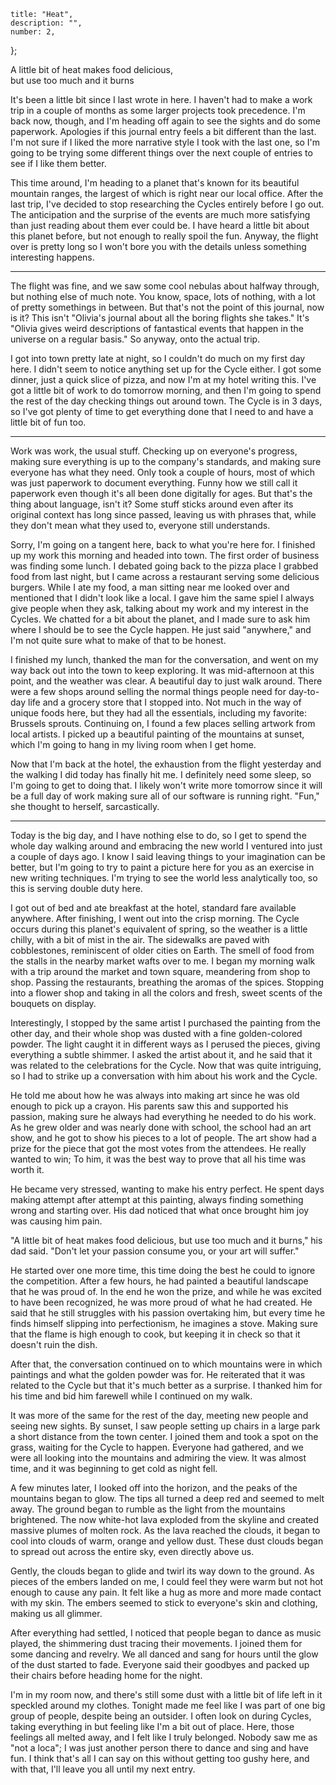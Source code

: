 
	title: "Heat",
	description: "",
	number: 2,
};

<IntroQuote>
	A little bit of heat makes food delicious, <br />
	but use too much and it burns
</IntroQuote>

It's been a little bit since I last wrote in here. I haven't had to make a work trip in a couple of months as some larger projects took precedence. I'm back now, though, and I'm heading off again to see the sights and do some paperwork. Apologies if this journal entry feels a bit different than the last. I'm not sure if I liked the more narrative style I took with the last one, so I'm going to be trying some different things over the next couple of entries to see if I like them better.

This time around, I'm heading to a planet that's known for its beautiful mountain ranges, the largest of which is right near our local office. After the last trip, I've decided to stop researching the Cycles entirely before I go out. The anticipation and the surprise of the events are much more satisfying than just reading about them ever could be. I have heard a little bit about this planet before, but not enough to really spoil the fun. Anyway, the flight over is pretty long so I won't bore you with the details unless something interesting happens.

---

The flight was fine, and we saw some cool nebulas about halfway through, but nothing else of much note. You know, space, lots of nothing, with a lot of pretty somethings in between. But that's not the point of this journal, now is it? This isn't "Olivia's journal about all the boring flights she takes." It's "Olivia gives weird descriptions of fantastical events that happen in the universe on a regular basis." So anyway, onto the actual trip.

I got into town pretty late at night, so I couldn't do much on my first day here. I didn't seem to notice anything set up for the Cycle either. I got some dinner, just a quick slice of pizza, and now I'm at my hotel writing this. I've got a little bit of work to do tomorrow morning, and then I'm going to spend the rest of the day checking things out around town. The Cycle is in 3 days, so I've got plenty of time to get everything done that I need to and have a little bit of fun too.

---

Work was work, the usual stuff. Checking up on everyone's progress, making sure everything is up to the company's standards, and making sure everyone has what they need. Only took a couple of hours, most of which was just paperwork to document everything. Funny how we still call it paperwork even though it's all been done digitally for ages. But that's the thing about language, isn't it? Some stuff sticks around even after its original context has long since passed, leaving us with phrases that, while they don't mean what they used to, everyone still understands.

Sorry, I'm going on a tangent here, back to what you're here for. I finished up my work this morning and headed into town. The first order of business was finding some lunch. I debated going back to the pizza place I grabbed food from last night, but I came across a restaurant serving some delicious burgers. While I ate my food, a man sitting near me looked over and mentioned that I didn't look like a local. I gave him the same spiel I always give people when they ask, talking about my work and my interest in the Cycles. We chatted for a bit about the planet, and I made sure to ask him where I should be to see the Cycle happen. He just said "anywhere," and I'm not quite sure what to make of that to be honest.

I finished my lunch, thanked the man for the conversation, and went on my way back out into the town to keep exploring. It was mid-afternoon at this point, and the weather was clear. A beautiful day to just walk around. There were a few shops around selling the normal things people need for day-to-day life and a grocery store that I stopped into. Not much in the way of unique foods here, but they had all the essentials, including my favorite: Brussels sprouts. Continuing on, I found a few places selling artwork from local artists. I picked up a beautiful painting of the mountains at sunset, which I'm going to hang in my living room when I get home.

Now that I'm back at the hotel, the exhaustion from the flight yesterday and the walking I did today has finally hit me. I definitely need some sleep, so I'm going to get to doing that. I likely won't write more tomorrow since it will be a full day of work making sure all of our software is running right. "Fun," she thought to herself, sarcastically.

---

Today is the big day, and I have nothing else to do, so I get to spend the whole day walking around and embracing the new world I ventured into just a couple of days ago. I know I said leaving things to your imagination can be better, but I'm going to try to paint a picture here for you as an exercise in new writing techniques. I'm trying to see the world less analytically too, so this is serving double duty here.

I got out of bed and ate breakfast at the hotel, standard fare available anywhere. After finishing, I went out into the crisp morning. The Cycle occurs during this planet's equivalent of spring, so the weather is a little chilly, with a bit of mist in the air. The sidewalks are paved with cobblestones, reminiscent of older cities on Earth. The smell of food from the stalls in the nearby market wafts over to me. I began my morning walk with a trip around the market and town square, meandering from shop to shop. Passing the restaurants, breathing the aromas of the spices. Stopping into a flower shop and taking in all the colors and fresh, sweet scents of the bouquets on display.

Interestingly, I stopped by the same artist I purchased the painting from the other day, and their whole shop was dusted with a fine golden-colored powder. The light caught it in different ways as I perused the pieces, giving everything a subtle shimmer. I asked the artist about it, and he said that it was related to the celebrations for the Cycle. Now that was quite intriguing, so I had to strike up a conversation with him about his work and the Cycle.

He told me about how he was always into making art since he was old enough to pick up a crayon. His parents saw this and supported his passion, making sure he always had everything he needed to do his work. As he grew older and was nearly done with school, the school had an art show, and he got to show his pieces to a lot of people. The art show had a prize for the piece that got the most votes from the attendees. He really wanted to win; To him, it was the best way to prove that all his time was worth it.

He became very stressed, wanting to make his entry perfect. He spent days making attempt after attempt at this painting, always finding something wrong and starting over. His dad noticed that what once brought him joy was causing him pain.

"A little bit of heat makes food delicious, but use too much and it burns," his dad said. "Don't let your passion consume you, or your art will suffer."

He started over one more time, this time doing the best he could to ignore the competition. After a few hours, he had painted a beautiful landscape that he was proud of. In the end he won the prize, and while he was excited to have been recognized, he was more proud of what he had created. He said that he still struggles with his passion overtaking him, but every time he finds himself slipping into perfectionism, he imagines a stove. Making sure that the flame is high enough to cook, but keeping it in check so that it doesn't ruin the dish.

After that, the conversation continued on to which mountains were in which paintings and what the golden powder was for. He reiterated that it was related to the Cycle but that it's much better as a surprise. I thanked him for his time and bid him farewell while I continued on my walk.

It was more of the same for the rest of the day, meeting new people and seeing new sights. By sunset, I saw people setting up chairs in a large park a short distance from the town center. I joined them and took a spot on the grass, waiting for the Cycle to happen. Everyone had gathered, and we were all looking into the mountains and admiring the view. It was almost time, and it was beginning to get cold as night fell.

A few minutes later, I looked off into the horizon, and the peaks of the mountains began to glow. The tips all turned a deep red and seemed to melt away. The ground began to rumble as the light from the mountains brightened. The now white-hot lava exploded from the skyline and created massive plumes of molten rock. As the lava reached the clouds, it began to cool into clouds of warm, orange and yellow dust. These dust clouds began to spread out across the entire sky, even directly above us.

Gently, the clouds began to glide and twirl its way down to the ground. As pieces of the embers landed on me, I could feel they were warm but not hot enough to cause any pain. It felt like a hug as more and more made contact with my skin. The embers seemed to stick to everyone's skin and clothing, making us all glimmer.

After everything had settled, I noticed that people began to dance as music played, the shimmering dust tracing their movements. I joined them for some dancing and revelry. We all danced and sang for hours until the glow of the dust started to fade. Everyone said their goodbyes and packed up their chairs before heading home for the night.

I'm in my room now, and there's still some dust with a little bit of life left in it speckled around my clothes. Tonight made me feel like I was part of one big group of people, despite being an outsider. I often look on during Cycles, taking everything in but feeling like I'm a bit out of place. Here, those feelings all melted away, and I felt like I truly belonged. Nobody saw me as "not a loca"; I was just another person there to dance and sing and have fun. I think that's all I can say on this without getting too gushy here, and with that, I'll leave you all until my next entry.
